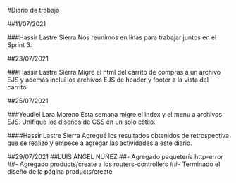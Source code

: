 
#Diario de trabajo

##11/07/2021

###Hassir Lastre Sierra
Nos reunimos en línas para trabajar juntos en el Sprint 3.

##23/07/2021

###Hassir Lastre Sierra
Migré el html del carrito de compras a un archivo EJS y además incluí los archivos EJS de header y footer a la vista del carrito.

##25/07/2021

###Yeudiel Lara Moreno 
Esta semana migre el index y el menu a archivos EJS. Unifique los diseños de CSS en un solo estilo.

####Hassir Lastre Sierra 
Agregué los resultados obtenidos de retrospectiva que se realizó y empecé a agregar las actividades a este diario.

##29/07/2021
##LUIS ÁNGEL NÚÑEZ
##- Agregado paquetería http-error
##- Agregado products/create a los routers-controllers
##- Terminado el diseño de la página products/create